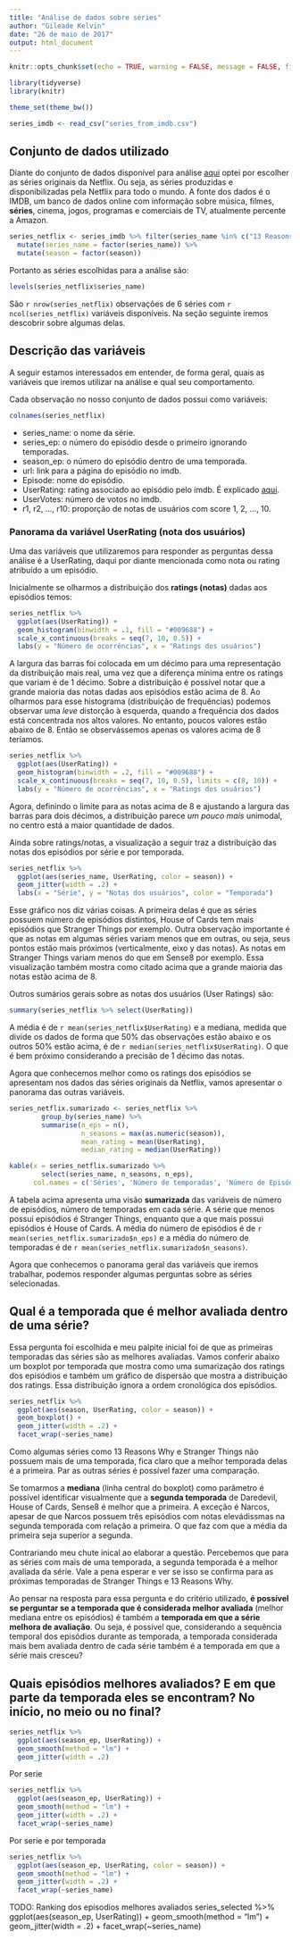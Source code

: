 ```yaml
---
title: "Análise de dados sobre séries"
author: "Gileade Kelvin"
date: "26 de maio de 2017"
output: html_document
---
```


```r
knitr::opts_chunk$set(echo = TRUE, warning = FALSE, message = FALSE, fig.align="center")
```

```r
library(tidyverse)
library(knitr)

theme_set(theme_bw())
```

```r
series_imdb <- read_csv("series_from_imdb.csv")
```

## Conjunto de dados utilizado

Diante do conjunto de dados disponível para análise [aqui](https://github.com/nazareno/imdb-series/raw/master/data/series_from_imdb.csv) optei por escolher as séries originais da Netflix. Ou seja, as séries produzidas e disponibilizadas pela Netflix para todo o mundo. A fonte dos dados é o IMDB, um banco de dados online com informação sobre música, filmes, **séries**, cinema, jogos, programas e comerciais de TV, atualmente percente a Amazon. 

```r
series_netflix <- series_imdb %>% filter(series_name %in% c("13 Reasons Why", "Daredevil",  "House of Cards", "Narcos", "Sense8", "Stranger Things")) %>%
  mutate(series_name = factor(series_name)) %>%
  mutate(season = factor(season))
```

Portanto as séries escolhidas para a análise são:

```r
levels(series_netflix$series_name)
```

São `r nrow(series_netflix)` observações de 6 séries com `r ncol(series_netflix)` variáveis disponíveis. Na seção seguinte iremos descobrir sobre algumas delas.

## Descrição das variáveis

A seguir estamos interessados em entender, de forma geral, quais as variáveis que iremos utilizar na análise e qual seu comportamento.

Cada observação no nosso conjunto de dados possui como variáveis:

```r
colnames(series_netflix)
```
* series_name: o nome da série.
* series_ep: o número do episódio desde o primeiro ignorando temporadas.
* season_ep: o número do episódio dentro de uma temporada.
* url: link para a página do episódio no imdb.
* Episode: nome do episódio.
* UserRating: rating associado ao episódio pelo imdb. É explicado  [aqui](http://www.imdb.com/help/show_leaf?votestopfaq).
* UserVotes: número de votos no imdb.
* r1, r2, ..., r10: proporção de notas de usuários com score 1, 2, ..., 10.

### Panorama da variável UserRating (nota dos usuários)

Uma das variáveis que utilizaremos para responder as perguntas dessa análise é a UserRating, daqui por diante mencionada como nota ou rating atribuído a um episódio.

Inicialmente se olharmos a distribuição dos **ratings (notas)** dadas aos episódios temos:

```r
series_netflix %>%
  ggplot(aes(UserRating)) +
  geom_histogram(binwidth = .1, fill = "#009688") +
  scale_x_continuous(breaks = seq(7, 10, 0.5)) +
  labs(y = "Número de ocorrências", x = "Ratings dos usuários")
```

A largura das barras foi colocada em um décimo para uma representação da distribuição mais real, uma vez que a diferença mínima entre os ratings que variam é de 1 décimo. Sobre a distribuição é possível notar que a grande maioria das notas dadas aos episódios estão acima de 8. Ao olharmos para esse histograma (distribuição de frequências) podemos observar uma *leve* distorção à esquerda, quando a frequência dos dados está concentrada nos altos valores. No entanto, poucos valores estão abaixo de 8. Então se observássemos apenas os valores acima de 8 teríamos.

```r
series_netflix %>%
  ggplot(aes(UserRating)) +
  geom_histogram(binwidth = .2, fill = "#009688") +
  scale_x_continuous(breaks = seq(7, 10, 0.5), limits = c(8, 10)) +
  labs(y = "Número de ocorrências", x = "Ratings dos usuários")
```

Agora, definindo o limite para as notas acima de 8 e ajustando a largura das barras para dois décimos, a distribuição parece *um pouco mais* unimodal, no centro está a maior quantidade de dados.

Ainda sobre ratings/notas, a visualização a seguir traz a distribuição das notas dos episódios por série e por temporada.

```r
series_netflix %>%
  ggplot(aes(series_name, UserRating, color = season)) +
  geom_jitter(width = .2) +
  labs(x = "Série", y = "Notas dos usuários", color = "Temporada")
```

Esse gráfico nos diz várias coisas. A primeira delas é que as séries possuem número de episódios distintos, House of Cards tem mais episódios que Stranger Things por exemplo. Outra observação importante é que as notas em algumas séries variam menos que em outras, ou seja, seus pontos estão mais próximos (verticalmente, eixo y das notas). As notas em Stranger Things variam menos do que em Sense8 por exemplo. Essa visualização também mostra como citado acima que a grande maioria das notas estão acima de 8. 

Outros sumários gerais sobre as notas dos usuários (User Ratings) são:

```r
summary(series_netflix %>% select(UserRating))
```
A média é de `r mean(series_netflix$UserRating)` e a mediana, medida que divide os dados de forma que 50% das observações estão abaixo e os outros 50% estão acima, é de `r median(series_netflix$UserRating)`. O que é bem próximo considerando a precisão de 1 décimo das notas.

Agora que conhecemos melhor como os ratings dos episódios se apresentam nos dados das séries originais da Netflix, vamos apresentar o panorama das outras variáveis.

```r
series_netflix.sumarizado <- series_netflix %>%
        group_by(series_name) %>%
        summarise(n_eps = n(),
                  n_seasons = max(as.numeric(season)),
                  mean_rating = mean(UserRating),
                  median_rating = median(UserRating))

kable(x = series_netflix.sumarizado %>% 
        select(series_name, n_seasons, n_eps),
      col.names = c('Séries', 'Número de temporadas', 'Número de Episódios'))
```

A tabela acima apresenta uma visão **sumarizada** das variáveis de número de episódios, número de temporadas em cada série. A série que menos possui episódios é Stranger Things, enquanto que a que mais possui episódios é House of Cards. A média do número de episódios é de `r mean(series_netflix.sumarizado$n_eps)` e a média do número de temporadas é de `r mean(series_netflix.sumarizado$n_seasons)`.

Agora que conhecemos o panorama geral das variáveis que iremos trabalhar, podemos responder algumas perguntas sobre as séries selecionadas.

## Qual é a temporada que é melhor avaliada dentro de uma série?

Essa pergunta foi escolhida e meu palpite inicial foi de que as primeiras temporadas das séries são as melhores avaliadas. Vamos conferir abaixo um boxplot por temporada que mostra como uma sumarização dos ratings dos episódios e também um gráfico de dispersão que mostra a distribuição dos ratings. Essa distribuição ignora a ordem cronológica dos episódios.

```r
series_netflix %>%
  ggplot(aes(season, UserRating, color = season)) +
  geom_boxplot() +
  geom_jitter(width = .2) +
  facet_wrap(~series_name)
```
Como algumas séries como 13 Reasons Why e Stranger Things não possuem mais de uma temporada, fica claro que a melhor temporada delas é a primeira. Par as outras séries é possível fazer uma comparação. 

Se tomarmos a **mediana** (linha central do boxplot) como parâmetro é possível identificar visualmente que a **segunda temporada** de Daredevil, House of Cards, Sense8 é melhor que a primeira. A exceção é Narcos, apesar de que Narcos possuem três episódios com notas elevádissmas na segunda temporada com relação a primeira. O que faz com que a média da primeira seja superior a segunda.

Contrariando meu chute inical ao elaborar a questão. Percebemos que para as séries com mais de uma temporada, a segunda temporada é a melhor avaliada da série. Vale a pena esperar e ver se isso se confirma para as próximas temporadas de Stranger Things e 13 Reasons Why.

Ao pensar na resposta para essa pergunta e do critério utilizado, **é possível se perguntar se a temporada que é considerada melhor avaliada** (melhor mediana entre os episódios) é também a **temporada em que a série melhora de avaliação**. Ou seja, é possível que, considerando a sequência temporal dos episódios durante as temporada, a temporada considerada mais bem avaliada dentro de cada série também é a temporada em que a série mais cresceu?


## Quais episódios melhores avaliados? E em que parte da temporada eles se encontram? No início, no meio ou no final?

```r
series_netflix %>%
  ggplot(aes(season_ep, UserRating)) +
  geom_smooth(method = "lm") +
  geom_jitter(width = .2)
```

Por serie

```r
series_netflix %>%
  ggplot(aes(season_ep, UserRating)) +
  geom_smooth(method = "lm") +
  geom_jitter(width = .2) +
  facet_wrap(~series_name)
```

Por serie e por temporada

```r
series_netflix %>%
  ggplot(aes(season_ep, UserRating, color = season)) +
  geom_smooth(method = "lm") +
  geom_jitter(width = .2) +
  facet_wrap(~series_name)
```

TODO: Ranking dos episodios melhores avaliados
series_selected %>%
  ggplot(aes(season_ep, UserRating)) +
  geom_smooth(method = "lm") +
  geom_jitter(width = .2) +
  facet_wrap(~series_name)







